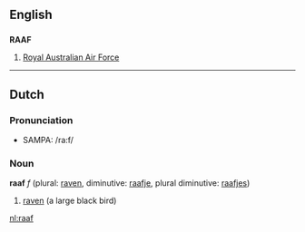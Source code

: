 ==English==

==={{Initialism}}===
'''RAAF''' 
# [[Royal Australian Air Force]]

----

==Dutch==

=== Pronunciation ===
*SAMPA: /ra:f/

=== Noun ===
'''raaf''' ''f'' (plural: [[raven]], diminutive: [[raafje]], plural diminutive: [[raafjes]])

# [[raven]] (a large black bird)

[[nl:raaf]]